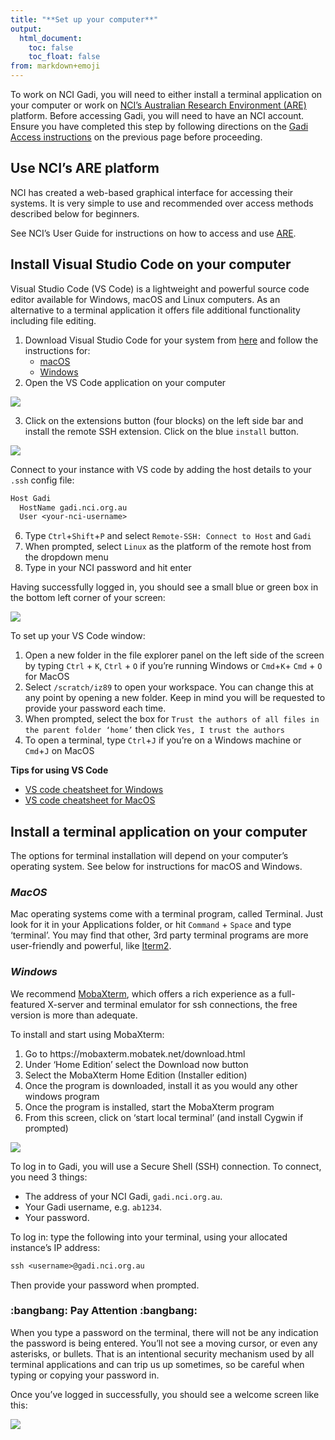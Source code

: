 ```yaml
---
title: "**Set up your computer**"
output:
  html_document:
    toc: false
    toc_float: false
from: markdown+emoji
---
```


To work on NCI Gadi, you will need to either install a terminal application on your computer or work on [NCI's Australian Research Environment (ARE)](https://are.nci.org.au/) platform. Before accessing Gadi, you will need to have an NCI account. Ensure you have completed this step by following directions on the [Gadi Access instructions](./notebooks/gadi_access.qmd) on the previous page before proceeding. 

## **Use NCI's ARE platform**

NCI has created a web-based graphical interface for accessing their systems. It is very simple to use and recommended over access methods described below for beginners. 

See NCI's User Guide for instructions on how to access and use [ARE](https://opus.nci.org.au/display/Help/ARE+User+Guide). 

## **Install Visual Studio Code on your computer**

Visual Studio Code (VS Code) is a lightweight and powerful source code editor available for Windows, macOS and Linux computers. As an alternative to a terminal application it offers file additional functionality including file editing. 

1. Download Visual Studio Code for your system from [here](https://code.visualstudio.com/download) and follow the instructions for:
    * [macOS](https://code.visualstudio.com/docs/setup/mac)
    * [Windows](https://code.visualstudio.com/docs/setup/windows)

2. Open the VS Code application on your computer 

![](https://user-images.githubusercontent.com/73086054/224881239-86457c3f-9f8f-4724-b780-c633ea8d2180.png)

3. Click on the extensions button (four blocks) on the left side bar and install the remote SSH extension. Click on the blue `install` button. 

![](https://user-images.githubusercontent.com/73086054/224881365-2517157c-7bf9-4bd3-ba98-c9d7e3653674.png)

Connect to your instance with VS code by adding the host details to your `.ssh` config file:

  ```default
  Host Gadi
    HostName gadi.nci.org.au
    User <your-nci-username>
  ```

  6. Type `Ctrl`+`Shift`+`P` and select `Remote-SSH: Connect to Host` and `Gadi` 
  7. When prompted, select `Linux` as the platform of the remote host from the dropdown menu 
  8. Type in your NCI password and hit enter 

Having successfully logged in, you should see a small blue or green box in the bottom left corner of your screen:

![](fig/vs_gadi_connect.png)

To set up your VS Code window:

1. Open a new folder in the file explorer panel on the left side of the screen by typing `Ctrl` + `K`, `Ctrl` + `O` if you're running Windows or `Cmd`+`K`+ `Cmd` + `O` for MacOS 
2. Select `/scratch/iz89` to open your workspace. You can change this at any point by opening a new folder. Keep in mind you will be requested to provide your password each time.
2. When prompted, select the box for `Trust the authors of all files in the parent folder ‘home’` then click `Yes, I trust the authors`
3.	To open a terminal, type `Ctrl`+`J` if you're on a Windows machine or `Cmd`+`J` on MacOS

**Tips for using VS Code**

* [VS code cheatsheet for Windows](https://code.visualstudio.com/shortcuts/keyboard-shortcuts-windows.pdf)
* [VS code cheatsheet for MacOS](https://code.visualstudio.com/shortcuts/keyboard-shortcuts-macos.pdf)

## **Install a terminal application on your computer** 

The options for terminal installation will depend on your computer's operating system. See below for instructions for macOS and Windows. 

### ***MacOS***

Mac operating systems come with a terminal program, called Terminal. Just look for it in your Applications folder, or hit `Command` + `Space` and type 'terminal'. You may find that other, 3rd party terminal programs are more user-friendly and powerful, like [Iterm2](https://iterm2.com/).

### ***Windows*** 

We recommend [MobaXterm](https://mobaxterm.mobatek.net/download.html), which offers a rich experience as a full-featured X-server and terminal emulator for ssh connections, the free version is more than adequate.

To install and start using MobaXterm:

1. Go to https://mobaxterm.mobatek.net/download.html
2. Under ‘Home Edition’ select the Download now button
3. Select the MobaXterm Home Edition (Installer edition)
4. Once the program is downloaded, install it as you would any other windows program
5. Once the program is installed, start the MobaXterm program
6. From this screen, click on ‘start local terminal’ (and install Cygwin if prompted) 

![](https://user-images.githubusercontent.com/73086054/224888551-527c08c3-90fa-4f6b-beaf-308114880624.png)

To log in to Gadi, you will use a Secure Shell (SSH) connection. To connect, you need 3 things:

* The address of your NCI Gadi, `gadi.nci.org.au`.
* Your Gadi username, e.g. `ab1234`.
* Your password. 

To log in: type the following into your terminal, using your allocated instance’s IP address:

```default
ssh <username>@gadi.nci.org.au
```

Then provide your password when prompted. 

::: {.callout-warning}
### :bangbang: Pay Attention :bangbang:
When you type a password on the terminal, there will not be any indication the password is being entered. You'll not see a moving cursor, or even any asterisks, or bullets. That is an intentional security mechanism used by all terminal applications and can trip us up sometimes, so be careful when typing or copying your password in.  
:::

Once you've logged in successfully, you should see a welcome screen like this: 

![](fig/terminal_gadi_connect.png)